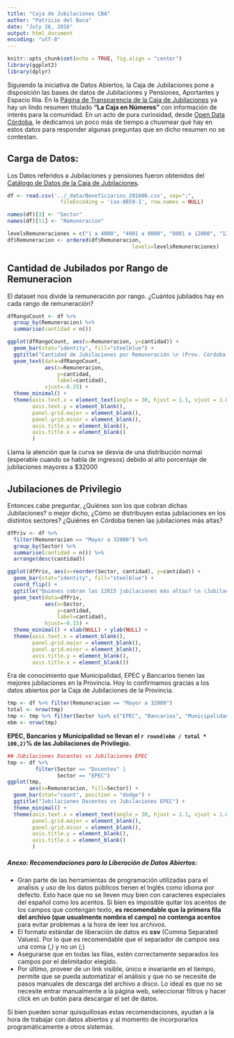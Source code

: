 ```yaml
---
title: "Caja de Jubilaciones CBA"
author: "Patricio del Boca"
date: "July 26, 2016"
output: html_document
encoding: "utf-8"
---
```


```r
knitr::opts_chunk$set(echo = TRUE, fig.align = "center")
library(ggplot2)
library(dplyr)
```
Siguiendo la iniciativa de Datos Abiertos, la Caja de Jubilaciones pone a disposición las bases de datos de Jubilaciones y Pensiones, Aportantes y Espacio Illia. En la [Página de Transparencia de la Caja de Jubilaciones](http://www.cajajubilaciones.cba.gov.ar/portal/transparencia) ya hay un lindo resumen titulado **"La Caja en Números"** con información de interés para la comunidad. En un acto de pura curiosidad, desde [Open Data Córdoba](http://www.opendatacordoba.org), le dedicamos un poco más de tiempo a chusmear qué hay en estos datos para responder algunas preguntas que en dicho resumen no se contestan.

## Carga de Datos:

Los Datos referidos a Jubilaciones y pensiones fueron obtenidos del [Catálogo de Datos de la Caja de Jubilaciones](http://www.cajajubilaciones.cba.gov.ar/portal/catalogo_de_datos).

```r
df <- read.csv('../_data/Beneficiarios_201606.csv', sep=";",
                 fileEncoding = 'iso-8859-1', row.names = NULL)

names(df)[3] <- "Sector"
names(df)[11] <- "Remuneracion"

levelsRemuneraciones = c("1 a 4000", "4001 a 8000", "8001 a 12000", "12001 a 16000", "16001 a 20000", "20001 a 24000", "24001 a 28000", "28001 a 32000", "Mayor a 32000")
df$Remuneracion <- ordered(df$Remuneracion,
                                        levels=levelsRemuneraciones)
```

## Cantidad de Jubilados por Rango de Remuneracion

El dataset nos divide la remuneración por rango. ¿Cuántos jubilados hay en cada rango de remuneración?

```r
dfRangoCount <- df %>% 
  group_by(Remuneracion) %>% 
  summarise(cantidad = n())

ggplot(dfRangoCount, aes(x=Remuneracion, y=cantidad)) +
  geom_bar(stat="identity", fill="steelblue") +
  ggtitle("Cantidad de Jubilaciones por Remuneración \n (Prov. Córdoba - Junio 2016)") +
  geom_text(data=dfRangoCount,
            aes(x=Remuneracion,
                y=cantidad,
                label=cantidad),
            vjust=-0.25) +
  theme_minimal() + 
  theme(axis.text.x = element_text(angle = 30, hjust = 1.1, vjust = 1.8),
        axis.text.y = element_blank(),
        panel.grid.major = element_blank(),
        panel.grid.minor = element_blank(),
        axis.title.y = element_blank(),
        axis.title.x = element_blank()
        )
```

Llama la atención que la curva se desvia de una distribución normal (esperable cuando se habla de ingresos) debido al alto porcentaje de jubilaciones mayores a $32000

## Jubilaciones de Privilegio

Entonces cabe preguntar, ¿Quiénes son los que cobran dichas Jubilaciones? o mejor dicho, ¿Cómo se distribuyen estas jubilaciones en los distintos sectores? ¿Quiénes en Córdoba tienen las jubilaciones más altas?

```r
dfPriv <- df %>% 
  filter(Remuneracion == "Mayor a 32000") %>% 
  group_by(Sector) %>% 
  summarise(cantidad = n()) %>% 
  arrange(desc(cantidad))

ggplot(dfPriv, aes(x=reorder(Sector, cantidad), y=cantidad)) + 
  geom_bar(stat="identity", fill="steelblue") + 
  coord_flip() + 
  ggtitle("Quiénes cobran las 12015 jubilaciones más altas? \n (Jubilaciones > $32000 - Prov Córdoba - Junio 2016)") +
  geom_text(data=dfPriv,
            aes(x=Sector,
                y=cantidad,
                label=cantidad),
            hjust=-0.15) +
  theme_minimal() + xlab(NULL) + ylab(NULL) + 
  theme(axis.text.x = element_blank(),
        panel.grid.major = element_blank(),
        panel.grid.minor = element_blank(),
        axis.title.y = element_blank(),
        axis.title.x = element_blank())
```

Era de conocimiento que Municipalidad, EPEC y Bancarios tienen las mejores jubilaciones en la Provincia. Hoy lo confirmamos gracias a los datos abiertos por la Caja de Jubilaciones de la Provincia.

```r
tmp <- df %>% filter(Remuneracion == "Mayor a 32000")
total <- nrow(tmp)
tmp <- tmp %>% filter(Sector %in% c("EPEC", "Bancarios", "Municipalidad de Córdoba")) 
ebm <- nrow(tmp)
```
**EPEC, Bancarios y Municipalidad se llevan el `r round(ebm / total * 100,2)`% de las Jubilaciones de Privilegio.**

```r
## Jubilaciones Docentes vs Jubilaciones EPEC
tmp <- df %>% 
         filter(Sector == "Docentes" |
                Sector == "EPEC")
ggplot(tmp,
       aes(x=Remuneracion, fill=Sector)) +
  geom_bar(stat="count", position = "dodge") + 
  ggtitle("Jubilaciones Docentes vs Jubilaciones EPEC") +
  theme_minimal() +
  theme(axis.text.x = element_text(angle = 30, hjust = 1.1, vjust = 1.8),
        panel.grid.major = element_blank(),
        panel.grid.minor = element_blank(),
        axis.title.y = element_blank(),
        axis.title.x = element_blank()
        )

```

##### Anexo: Recomendaciones para la Liberación de Datos Abiertos:

 - Gran parte de las herramientas de programación utilizadas para el anaĺisis y uso de los datos públicos tienen el Inglés como idioma por defecto. Esto hace que no se lleven muy bien con caracteres especiales del español como los acentos. Si bien es imposible quitar los acentos de los campos que contengan texto, **es recomendable que la primera fila del archivo (que usualmente nombra el campo) no contenga acentos** para evitar problemas a la hora de leer los archivos.
 - El formato estándar de liberación de datos es **csv** (Comma Separated Values). Por lo que es recomendable que el separador de campos sea una coma (,) y no un (;)
 - Asegurarse que en todas las filas, estén correctamente separados los campos por el delimitador elegido.
 - Por último, proveer de un link visible, único e invariante en el tiempo, permite que se pueda automatizar el análisis y que no se necesite de pasos manuales de descarga del archivo a disco. Lo ideal es que no se necesite entrar manualmente a la página web, seleccionar filtros y hacer click en un botón para descargar el set de datos.
 
Si bien pueden sonar quisquillosas estas recomendaciones, ayudan a la hora de trabajar con datos abiertos y al momento de incorporarlos programáticamente a otros sistemas.